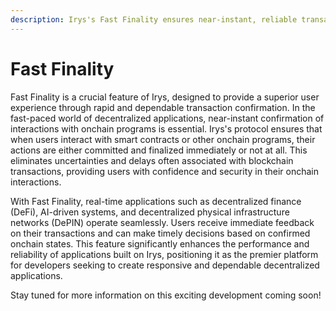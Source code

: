 ```yaml
---
description: Irys's Fast Finality ensures near-instant, reliable transaction confirmations, enhancing user experience for DeFi, AI systems, and DePIN.
---
```


# Fast Finality

Fast Finality is a crucial feature of Irys, designed to provide a superior user experience through rapid and dependable transaction confirmation. In the fast-paced world of decentralized applications, near-instant confirmation of interactions with onchain programs is essential. Irys's protocol ensures that when users interact with smart contracts or other onchain programs, their actions are either committed and finalized immediately or not at all. This eliminates uncertainties and delays often associated with blockchain transactions, providing users with confidence and security in their onchain interactions.

With Fast Finality, real-time applications such as decentralized finance (DeFi), AI-driven systems, and decentralized physical infrastructure networks (DePIN) operate seamlessly. Users receive immediate feedback on their transactions and can make timely decisions based on confirmed onchain states. This feature significantly enhances the performance and reliability of applications built on Irys, positioning it as the premier platform for developers seeking to create responsive and dependable decentralized applications.

Stay tuned for more information on this exciting development coming soon!
